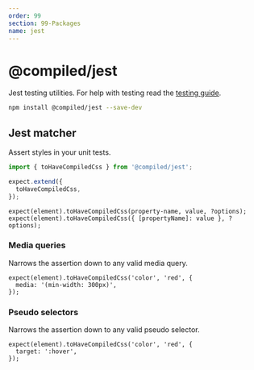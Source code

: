 ```yaml
---
order: 99
section: 99-Packages
name: jest
---
```


# @compiled/jest

Jest testing utilities.
For help with testing read the [testing guide](/testing).

```bash
npm install @compiled/jest --save-dev
```

## Jest matcher

Assert styles in your unit tests.

```jsx
import { toHaveCompiledCss } from '@compiled/jest';

expect.extend({
  toHaveCompiledCss,
});
```

```tsx
expect(element).toHaveCompiledCss(property-name, value, ?options);
expect(element).toHaveCompiledCss({ [propertyName]: value }, ?options);
```

### Media queries

Narrows the assertion down to any valid media query.

```tsx
expect(element).toHaveCompiledCss('color', 'red', {
  media: '(min-width: 300px)',
});
```

### Pseudo selectors

Narrows the assertion down to any valid pseudo selector.

```tsx
expect(element).toHaveCompiledCss('color', 'red', {
  target: ':hover',
});
```
